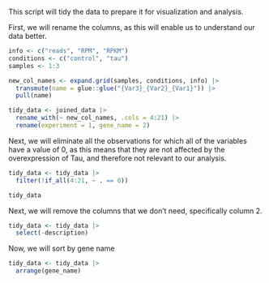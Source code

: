 This script will tidy the data to prepare it for visualization and analysis.

First, we will rename the columns, as this will enable us to understand our data better.

```r
info <- c("reads", "RPM", "RPKM")
conditions <- c("control", "tau")
samples <- 1:3

new_col_names <- expand.grid(samples, conditions, info) |>
  transmute(name = glue::glue("{Var3}_{Var2}_{Var1}")) |>
  pull(name)

tidy_data <- joined_data |>
  rename_with(~ new_col_names, .cols = 4:21) |>
  rename(experiment = 1, gene_name = 2)

```

Next, we will eliminate all the observations for which all of the variables have a value of 0, as this means that they are not affected by the overexpression of Tau, and therefore not relevant to our analysis.

```r
tidy_data <- tidy_data |>
  filter(!if_all(4:21, ~ . == 0))

tidy_data
```

Next, we will remove the columns that we don't need, specifically column 2.

```r
tidy_data <- tidy_data |>
  select(-description)
```

Now, we will sort by gene name

```r
tidy_data <- tidy_data |>
  arrange(gene_name)
```
